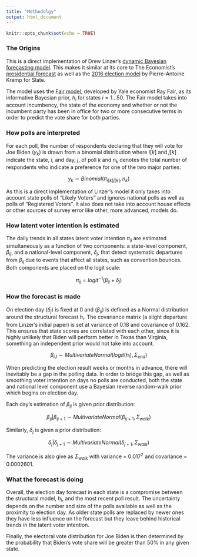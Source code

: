 ```yaml
---
title: "Methodolgy"
output: html_document
---
```


```r
knitr::opts_chunk$set(echo = TRUE)
```

### The Origins

This is a direct implementation of Drew Linzer’s [dynamic Bayesian forecasting model](https://votamatic.org/wp-content/uploads/2013/07/Linzer-JASA13.pdf). This makes it similar at its core to The Economist’s [presidential forecast](https://projects.economist.com/us-2020-forecast/president) as well as the [2016 election model](https://www.slate.com/features/pkremp_forecast/report.html) by Pierre-Antoine Kremp for Slate.

The model uses the [Fair model](https://fairmodel.econ.yale.edu/RAYFAIR/PDF/2007A.pdf), developed by Yale economist Ray Fair, as its informative Bayesian prior, $h_i$ for states $i=1 … 50$. The Fair model takes into account incumbency, the state of the economy and whether or not the incumbent party has been in office for two or more consecutive terms in order to predict the vote share for both parties. 

### How polls are interpreted

For each poll, the number of respondents declaring that they will vote for Joe Biden ($y_k$) is drawn from a binomial distribution where $i[k]$ and $j[k]$ indicate the state, $i$, and day, $j$, of poll $k$ and $n_k$ denotes the total number of respondents who indicate a preference for one of the two major parties:

$$y_k \sim Binomial(\pi_{i[k]j[k]}, n_k)$$

As this is a direct implementation of Linzer’s model it only takes into account  state polls of “Likely Voters” and ignores national polls as well as polls of “Registered Voters”. It also does not take into account house effects or other sources of survey error like other, more advanced, models do. 

### How latent voter intention is estimated

The daily trends in all states latent voter intention $\pi_{ij}$ are estimated simultaneously as a function of two components: a state-level component, $\beta_{ij}$, and a national-level component, $\delta_j$, that detect systematic departures from $\beta_{ij}$ due to events that affect all states, such as convention bounces. Both components are placed on the logit scale:

$$\pi_{ij} = logit^{-1}(\beta_{ij} + \delta_j) $$


### How the forecast is made

On election day ($\delta_j$) is fixed at 0 and ($\beta_{ij}$) is defined as a Normal distribution around the structural forecast $h_i$. The covariance matrix (a slight departure from Linzer’s initial paper) is set at variance of 0.18 and covariance of 0.162. This ensures that state scores are correlated with each other, since it is highly unlikely that Biden will perform better in Texas than Virginia, something an independent prior would not take into account. 

$$\beta_{iJ} \sim Multivariate Normal(logit(h_i), \Sigma_{end})$$

When predicting the election result weeks or months in advance, there will inevitably be a gap in the polling data. In order to bridge this gap, as well as smoothing voter intention on days no polls are conducted, both the state and national level component use a Bayesian reverse random-walk prior which begins on election day.

Each day’s estimation of $\beta_{ij}$ is given prior distribution:

$$\beta_{ij}|\beta_{ij+1} \sim MultivariateNormal(\beta_{ij+1}, \Sigma_{walk})$$

Similarly, $\delta_j$ is given a prior distribution:

$$\delta_j|\delta_{j+1} \sim MultivariateNormal(\delta_{j+1}, \Sigma_{walk})$$

The variance is also give as $\Sigma_{walk}$ with variance = $0.017^2$ and covariance = 0.0002601.

### What the forecast is doing

Overall, the election day forecast in each state is a compromise between the structural model, $h_i$, and the most recent poll result. The uncertainty depends on the number and size of the polls available as well as the proximity to election day. As older state polls are replaced by newer ones they have less influence on the forecast but they leave behind historical trends in the latent voter intention.

Finally, the electoral vote distribution for Joe Biden is then determined by the probability that Biden’s vote share will be greater than 50% in any given state. 
